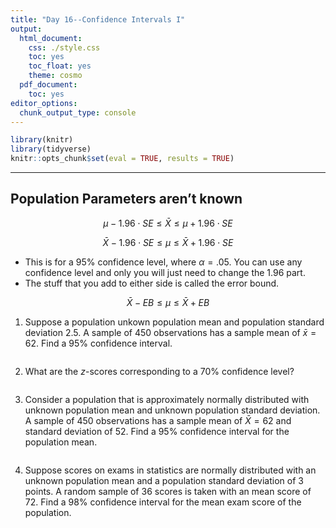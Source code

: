 ```yaml
---
title: "Day 16--Confidence Intervals I"
output:
  html_document:
    css: ./style.css
    toc: yes
    toc_float: yes
    theme: cosmo
  pdf_document:
    toc: yes
editor_options:
  chunk_output_type: console
---
```

  
```r
library(knitr)
library(tidyverse)
knitr::opts_chunk$set(eval = TRUE, results = TRUE)
```

---

## Population Parameters aren't known

$$ \mu - 1.96 \cdot SE \leq \bar{X} \leq \mu + 1.96 \cdot SE $$

$$ \bar{X} - 1.96 \cdot SE \leq \mu \leq \bar{X} + 1.96 \cdot SE $$

+ This is for a 95% confidence level, where $\alpha=.05$. You can use any confidence level and only you will just need to change the 1.96 part.
+ The stuff that you add to either side is called the error bound. 

$$ \bar{X} - EB \leq \mu \leq \bar{X} + EB $$

1. Suppose a population unkown population mean and population standard deviation $2.5$. A sample of $450$ observations has a sample mean of $\bar{x}=62$. Find a $95 \%$ confidence interval.

```r

```

2. What are the $z$-scores corresponding to a $70 \%$ confidence level?

```r

```

3. Consider a population that is approximately normally distributed with unknown population mean and unknown population standard deviation. A sample of $450$ observations has a sample mean of $\bar{X}=62$ and standard deviation of $52$. Find a $95 \%$ confidence interval for the population mean. 

```r

```

4. Suppose scores on exams in statistics are normally distributed with an unknown population mean and a population standard deviation of $3$ points. A random sample of $36$ scores is taken with an mean score of $72$. Find a $98 \%$ confidence interval for the mean exam score of the population.

```r

```
